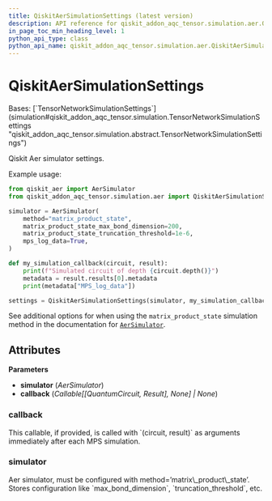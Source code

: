 ```yaml
---
title: QiskitAerSimulationSettings (latest version)
description: API reference for qiskit_addon_aqc_tensor.simulation.aer.QiskitAerSimulationSettings in the latest version of qiskit-addon-aqc-tensor
in_page_toc_min_heading_level: 1
python_api_type: class
python_api_name: qiskit_addon_aqc_tensor.simulation.aer.QiskitAerSimulationSettings
---
```


# QiskitAerSimulationSettings

<Class id="qiskit_addon_aqc_tensor.simulation.aer.QiskitAerSimulationSettings" isDedicatedPage={true} github="https://github.com/Qiskit/qiskit-addon-aqc-tensor/tree/stable/0.1/qiskit_addon_aqc_tensor/simulation/aer/simulation.py#L59-L92" signature="QiskitAerSimulationSettings(simulator, callback=None)[[source]](https://github.com/Qiskit/qiskit-addon-aqc-tensor/tree/stable/0.1/qiskit_addon_aqc_tensor/simulation/aer/simulation.py)" modifiers="class">
  Bases: [`TensorNetworkSimulationSettings`](simulation#qiskit_addon_aqc_tensor.simulation.TensorNetworkSimulationSettings "qiskit_addon_aqc_tensor.simulation.abstract.TensorNetworkSimulationSettings")

  Qiskit Aer simulator settings.

  Example usage:

  ```python
  from qiskit_aer import AerSimulator
  from qiskit_addon_aqc_tensor.simulation.aer import QiskitAerSimulationSettings

  simulator = AerSimulator(
      method="matrix_product_state",
      matrix_product_state_max_bond_dimension=200,
      matrix_product_state_truncation_threshold=1e-6,
      mps_log_data=True,
  )

  def my_simulation_callback(circuit, result):
      print(f"Simulated circuit of depth {circuit.depth()}")
      metadata = result.results[0].metadata
      print(metadata["MPS_log_data"])

  settings = QiskitAerSimulationSettings(simulator, my_simulation_callback)
  ```

  See additional options for when using the `matrix_product_state` simulation method in the documentation for [`AerSimulator`](https://qiskit.github.io/qiskit-aer/stubs/qiskit_aer.AerSimulator.html#qiskit_aer.AerSimulator "(in Qiskit Aer v0.15.0)").

  ## Attributes

  **Parameters**

  *   **simulator** (*AerSimulator*)
  *   **callback** (*Callable\[\[QuantumCircuit, Result], None] | None*)

  ### callback

  <Attribute id="qiskit_addon_aqc_tensor.simulation.aer.QiskitAerSimulationSettings.callback" attributeTypeHint="Callable[[QuantumCircuit, Result], None] | None" attributeValue="None">
    This callable, if provided, is called with `(circuit, result)` as arguments immediately after each MPS simulation.
  </Attribute>

  ### simulator

  <Attribute id="qiskit_addon_aqc_tensor.simulation.aer.QiskitAerSimulationSettings.simulator" attributeTypeHint="AerSimulator">
    Aer simulator, must be configured with method=’matrix\_product\_state’. Stores configuration like `max_bond_dimension`, `truncation_threshold`, etc.
  </Attribute>
</Class>

